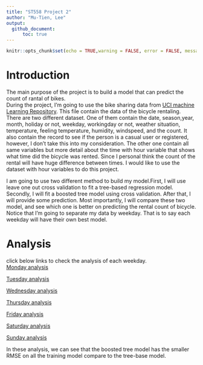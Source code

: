 ```yaml
---
title: "ST558 Project 2"
author: "Mu-Tien, Lee"
output: 
  github_document:
      toc: true
---
```

```r
knitr::opts_chunk$set(echo = TRUE,warning = FALSE, error = FALSE, message=FALSE)
```

# Introduction
The main purpose of the project is to build a model that can predict the count of rantal of bikes.\
During the project, I'm going to use the bike sharing data from [UCI machine Learning Repository](https://archive.ics.uci.edu/ml/datasets/Bike+Sharing+Dataset). This file contain the data of the bicycle rentaling. There are two different dataset. One of them contain the date, season,year, month, holiday or not, weekday, workingday or not, weather situation, temperature, feeling temperature, humidity, windspeed, and the count. It also contain the record to see if the person is a casual user or registered, however, I don't take this into my consideration. The other one contain all same variables but more detail about the time with hour variable that shows what time did the bicycle was rented. Since I personal think the count of the rental will have huge difference between times. I would like to use the dataset with hour variables to do this project.\

I am going to use two different method to build my model.First, I will use leave one out cross validation to fit a tree-based regression model. Secondly, I will fit a boosted tree model using cross validation. After that, I will provide some prediction. Most importantly, I will compare these two model, and see which one is better on predicting the rental count of bicycle. Notice that I'm going to separate my data by weekday. That is to say each weekday will have their own best model.\


# Analysis

click below links to check the analysis of each weekday.\
[Monday analysis](ST558_project2_Monday.md)\

[Tuesday analysis](2 .md)\

[Wednesday analysis](3 .md)\

[Thursday analysis](4 .md)\

[Friday analysis](5 .md)\

[Saturday analysis](6 .md)\

[Sunday analysis](0 .md)\


In these analysis, we can see that the boosted tree model has the smaller RMSE on all the training model compare to the tree-base model.
